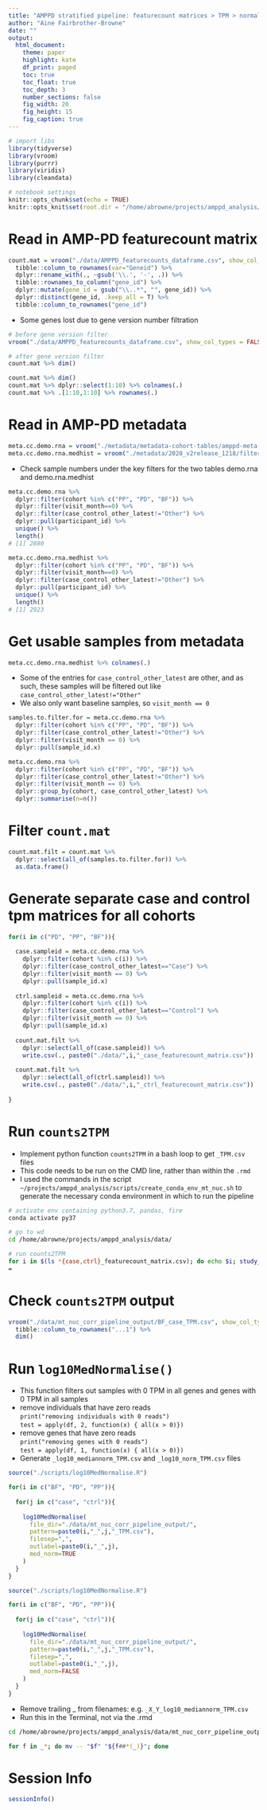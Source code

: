 ```yaml
---
title: "AMPPD stratified pipeline: featurecount matrices > TPM > normalisation > generate PEER factors and correlate to metadata"
author: "Aine Fairbrother-Browne"
date: ""
output: 
  html_document:
    theme: paper
    highlight: kate
    df_print: paged
    toc: true
    toc_float: true
    toc_depth: 3
    number_sections: false  
    fig_width: 20
    fig_height: 15
    fig_caption: true
---
```


```r

# import libs
library(tidyverse)
library(vroom)
library(purrr)
library(viridis)
library(cleandata)

# notebook settings 
knitr::opts_chunk$set(echo = TRUE)
knitr::opts_knit$set(root.dir = "/home/abrowne/projects/amppd_analysis/")

```

# Read in AMP-PD featurecount matrix  

```r

count.mat = vroom("./data/AMPPD_featurecounts_dataframe.csv", show_col_types = FALSE) %>%
  tibble::column_to_rownames(var="Geneid") %>% 
  dplyr::rename_with(., ~gsub('\\.', '-', .)) %>% 
  tibble::rownames_to_column("gene_id") %>% 
  dplyr::mutate(gene_id = gsub("\\..*", "", gene_id)) %>% 
  dplyr::distinct(gene_id, .keep_all = T) %>% 
  tibble::column_to_rownames("gene_id")


```

* Some genes lost due to gene version number filtration  

```r

# before gene version filter
vroom("./data/AMPPD_featurecounts_dataframe.csv", show_col_types = FALSE) %>% dim()

# after gene version filter
count.mat %>% dim()

```

```r

count.mat %>% dim()
count.mat %>% dplyr::select(1:10) %>% colnames(.)
count.mat %>% .[1:10,1:10] %>% rownames(.)

```

# Read in AMP-PD metadata  

```r

meta.cc.demo.rna = vroom("./metadata/metadata-cohort-tables/amppd-meta-cc-demo-rnaseq.csv", show_col_types = FALSE)
meta.cc.demo.rna.medhist = vroom("./metadata/2020_v2release_1218/filtered/amppd-meta-cc-demo-rnaseq-medhist-variable-missing-n=80-filt.csv", show_col_types = FALSE)

```

* Check sample numbers under the key filters for the two tables demo.rna and demo.rna.medhist  

```r

meta.cc.demo.rna %>% 
  dplyr::filter(cohort %in% c("PP", "PD", "BF")) %>% 
  dplyr::filter(visit_month==0) %>% 
  dplyr::filter(case_control_other_latest!="Other") %>% 
  dplyr::pull(participant_id) %>% 
  unique() %>% 
  length()
# [1] 2880

meta.cc.demo.rna.medhist %>% 
  dplyr::filter(cohort %in% c("PP", "PD", "BF")) %>% 
  dplyr::filter(visit_month==0) %>% 
  dplyr::filter(case_control_other_latest!="Other") %>% 
  dplyr::pull(participant_id) %>% 
  unique() %>% 
  length()
# [1] 2923

```

# Get usable samples from metadata  

```r

meta.cc.demo.rna.medhist %>% colnames(.)

```

* Some of the entries for `case_control_other_latest` are other, and as such, these samples will be filtered out like `case_control_other_latest!="Other"`  
* We also only want baseline samples, so `visit_month == 0`  

```r

samples.to.filter.for = meta.cc.demo.rna %>% 
  dplyr::filter(cohort %in% c("PP", "PD", "BF")) %>% 
  dplyr::filter(case_control_other_latest!="Other") %>% 
  dplyr::filter(visit_month == 0) %>% 
  dplyr::pull(sample_id.x)

```

```r

meta.cc.demo.rna %>% 
  dplyr::filter(cohort %in% c("PP", "PD", "BF")) %>% 
  dplyr::filter(case_control_other_latest!="Other") %>% 
  dplyr::filter(visit_month == 0) %>%
  dplyr::group_by(cohort, case_control_other_latest) %>% 
  dplyr::summarise(n=n())

```

# Filter `count.mat`  

```r

count.mat.filt = count.mat %>% 
  dplyr::select(all_of(samples.to.filter.for)) %>% 
  as.data.frame()

```

# Generate separate case and control tpm matrices for all cohorts  

```r

for(i in c("PD", "PP", "BF")){
  
  case.sampleid = meta.cc.demo.rna %>% 
    dplyr::filter(cohort %in% c(i)) %>% 
    dplyr::filter(case_control_other_latest=="Case") %>% 
    dplyr::filter(visit_month == 0) %>%
    dplyr::pull(sample_id.x)
  
  ctrl.sampleid = meta.cc.demo.rna %>% 
    dplyr::filter(cohort %in% c(i)) %>% 
    dplyr::filter(case_control_other_latest=="Control") %>% 
    dplyr::filter(visit_month == 0) %>%
    dplyr::pull(sample_id.x)
  
  count.mat.filt %>%
    dplyr::select(all_of(case.sampleid)) %>%
    write.csv(., paste0("./data/",i,"_case_featurecount_matrix.csv"))
  
  count.mat.filt %>%
    dplyr::select(all_of(ctrl.sampleid)) %>%
    write.csv(., paste0("./data/",i,"_ctrl_featurecount_matrix.csv"))
  
}

```

# Run `counts2TPM`  

* Implement python function `counts2TPM` in a bash loop to get `_TPM.csv` files  
* This code needs to be run on the CMD line, rather than within the `.rmd`  
* I used the commands in the script `~/projects/amppd_analysis/scripts/create_conda_env_mt_nuc.sh` to generate the necessary conda environment in which to run the pipeline  

```bash

# activate env containing python3.7, pandas, fire
conda activate py37 

# go to wd
cd /home/abrowne/projects/amppd_analysis/data/

# run counts2TPM
for i in $(ls *{case,ctrl}_featurecount_matrix.csv); do echo $i; study_label=${i%%_feature*}; python3.7 /home/abrowne/projects/amppd_analysis/scripts/counts2TPM.py --file_dir="./" --gene_length_dir="./amppd_gene_lengths.csv" --pattern=$i --filesep="," --outdir="./mt_nuc_corr_pipeline_output/" --outlabel=$study_label; done
=
```

# Check `counts2TPM` output  

```r

vroom("./data/mt_nuc_corr_pipeline_output/BF_case_TPM.csv", show_col_types = FALSE) %>% 
  tibble::column_to_rownames("...1") %>% 
  dim()

```

# Run `log10MedNormalise()`  

* This function filters out samples with 0 TPM in all genes and genes with 0 TPM in all samples  
* remove individuals that have zero reads  
`print("removing individuals with 0 reads")`  
`test = apply(df, 2, function(x) { all(x > 0)})`  
* remove genes that have zero reads  
`print("removing genes with 0 reads")`  
`test = apply(df, 1, function(x) { all(x > 0)})`    
* Generate `_log10_mediannorm_TPM.csv` and `_log10_norm_TPM.csv` files  


```r

source("./scripts/log10MedNormalise.R")

for(i in c("BF", "PD", "PP")){ 
  
  for(j in c("case", "ctrl")){
    
    log10MedNormalise(
      file_dir="./data/mt_nuc_corr_pipeline_output/", 
      pattern=paste0(i,"_",j,"_TPM.csv"), 
      filesep=",", 
      outlabel=paste0(i,"_",j), 
      med_norm=TRUE
    )
  }
}

```

```r

source("./scripts/log10MedNormalise.R")

for(i in c("BF", "PD", "PP")){ 
  
  for(j in c("case", "ctrl")){
    
    log10MedNormalise(
      file_dir="./data/mt_nuc_corr_pipeline_output/", 
      pattern=paste0(i,"_",j,"_TPM.csv"), 
      filesep=",", 
      outlabel=paste0(i,"_",j), 
      med_norm=FALSE
    )
  }
}


```

* Remove trailing _ from filenames: e.g. `_X_Y_log10_mediannorm_TPM.csv`  
* Run this in the Terminal, not via the .rmd   

```bash

cd /home/abrowne/projects/amppd_analysis/data/mt_nuc_corr_pipeline_output/

for f in _*; do mv -- "$f" "${f##*(_)}"; done

```

# Session Info

```r
sessionInfo()
```

